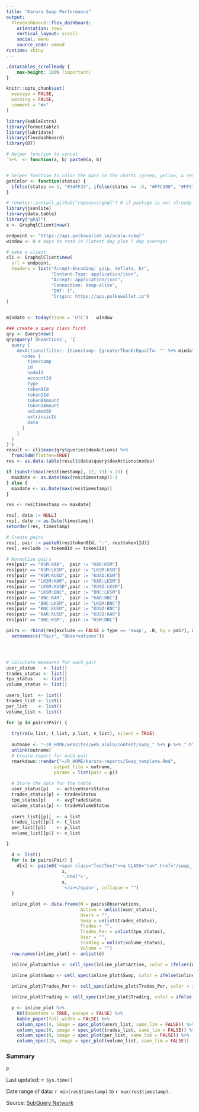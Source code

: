 ```yaml
---
title: "Karura Swap Performance"
output:
  flexdashboard::flex_dashboard:
    orientation: rows
    vertical_layout: scroll
    social: menu
    source_code: embed
runtime: shiny
---
```


```css
.dataTables_scrollBody {
    max-height: 100% !important;
}
```

```r

knitr::opts_chunk$set(
  message = FALSE,
  warning = FALSE,
  comment = "#>"
)

library(kableExtra)
library(formattable)
library(lubridate)
library(flexdashboard)
library(DT)

# Helper function to concat
`%+%` <- function(a, b) paste0(a, b)


# helper function to color the bars in the charts (green, yellow, & red)
getColor <- function(status) {
  ifelse(status >= 1, "#34FF33", ifelse(status >= .5, "#FFC300", "#FF5733"))
}

# remotes::install_github("ropensci/ghql") # if package is not already installed
library(jsonlite)
library(data.table)
library("ghql")
x <- GraphqlClient$new()

endpoint <- "https://api.polkawallet.io/acala-subql"
window <- 8 # days to read in (latest day plus 7 day average)

# make a client
cli <- GraphqlClient$new(
  url = endpoint,
  headers = list("Accept-Encoding: gzip, deflate, br",
                 "Content-Type: application/json",
                 "Accept: application/json",
                 "Connection: keep-alive",
                 "DNT: 1",
                 "Origin: https://api.polkawallet.io")
)


mindate <- today(tzone = 'UTC') - window

### create a query class first
qry <- Query$new()
qry$query('dexActions', '{
  query {
    dexActions(filter: {timestamp: {greaterThanOrEqualTo: "' %+% mindate %+% '"}}) {
      nodes {
        timestamp
        id
        nodeId
        accountId
        type
        token0Id
        token1Id
        token0Amount
        token1Amount
        volumeUSD
        extrinsicId
        data
      }
    }
  }
}')
result <- cli$exec(qry$queries$dexActions) %>%
  fromJSON(flatten=TRUE)
res <- as.data.table(result$data$query$dexActions$nodes)

if (substr(max(res$timestamp), 12, 13) < 23) {
  maxdate <- as.Date(max(res$timestamp))-1
} else {
  maxdate <- as.Date(max(res$timestamp))
}

res <- res[timestamp <= maxdate]

res[, data := NULL]
res[, date := as.Date(timestamp)]
setorder(res, timestamp)

# Create pairs
res[, pair := paste0(res$token0Id, ":", res$token1Id)]
res[, exclude := token0Id == token1Id]

# Normalize pairs
res[pair == "KSM:KAR",  pair := "KAR:KSM"]
res[pair == "KSM:LKSM", pair := "LKSM:KSM"]
res[pair == "KSM:KUSD", pair := "KUSD:KSM"]
res[pair == "LKSM:KAR", pair := "KAR:LKSM"]
res[pair == "LKSM:KUSD",pair := "KUSD:LKSM"]
res[pair == "LKSM:BNC", pair := "BNC:LKSM"]
res[pair == "BNC:KAR",  pair := "KAR:BNC"]
res[pair == "BNC:LKSM", pair := "LKSM:BNC"]
res[pair == "BNC:KUSD", pair := "KUSD:BNC"]
res[pair == "KAR:KUSD", pair := "KUSD:KAR"]
res[pair == "BNC:KSM",  pair := "KSM:BNC"]

pairs <- rbind(res[exclude == FALSE & type == 'swap', .N, by = pair], data.table(pair="ALL", N = res[, .N]))[order(N, decreasing = TRUE)] %>% 
  setnames(c("Pair", "Observations"))




# Calculate measures for each pair
user_status   <- list()
trades_status <- list()
tpu_status    <- list()
volume_status <- list()

users_list  <- list()
trades_list <- list()
per_list    <- list()
volume_list <- list()

for (p in pairs$Pair) {
  
  try(rm(u_list, t_list, p_list, v_list), silent = TRUE)
  
  outname <- "~/R_HOME/websites/web_acala/content/swap_" %+% p %+% ".html"
  unlink(outname)
  # Create report for each pair
  rmarkdown::render("~/R_HOME/karura-reports/Swap_template.Rmd",
                  output_file = outname,
                  params = list(pair = p))
  
  # Store the data for the table
  user_status[p]   <- activeUsersStatus
  trades_status[p] <- tradesStatus
  tpu_status[p]    <- avgTradeStatus
  volume_status[p] <- tradeVolumeStatus
  
  users_list[[p]]  <- u_list
  trades_list[[p]] <- t_list
  per_list[[p]]    <- p_list
  volume_list[[p]] <- v_list

}

  d <- list()
  for (x in pairs$Pair) {
    d[x] <- paste0('<span class="footText"><a CLASS="nav" href="/swap_', 
                     x, 
                     '.html">', 
                     x, 
                     '</a></span>', collapse = "")
  }

  inline_plot <- data.frame(N = pairs$Observations, 
                            Active = unlist(user_status),
                            Users = "",
                            Swap = unlist(trades_status),
                            Trades = "",
                            Trades_Per = unlist(tpu_status),
                            User = "",
                            Trading = unlist(volume_status),
                            Volume = "")
  row.names(inline_plot) <- unlist(d)

  inline_plot$Active <- cell_spec(inline_plot$Active, color = ifelse(inline_plot$Active < 1, "red", "green"))

  inline_plot$Swap <- cell_spec(inline_plot$Swap, color = ifelse(inline_plot$Swap < 1, "red", "green"))
  
  inline_plot$Trades_Per <- cell_spec(inline_plot$Trades_Per, color = ifelse(inline_plot$Trades_Per < 1, "red", "green"))

  inline_plot$Trading <- cell_spec(inline_plot$Trading, color = ifelse(inline_plot$Trading < 1, "red", "green"))

  p <- inline_plot %>%
    kbl(booktabs = TRUE, escape = FALSE) %>%
    kable_paper(full_width = FALSE) %>%
    column_spec(4, image = spec_plot(users_list, same_lim = FALSE)) %>%
    column_spec(6, image = spec_plot(trades_list, same_lim = FALSE)) %>%
    column_spec(8, image = spec_plot(per_list, same_lim = FALSE)) %>%
    column_spec(10, image = spec_plot(volume_list, same_lim = FALSE))

```

### Summary

```r
p
```

Last updated: `r Sys.time()`

Date range of data: `r min(res$timestamp)` to `r max(res$timestamp)`.

Source: [SubQuery Network](https://explorer.subquery.network/)

